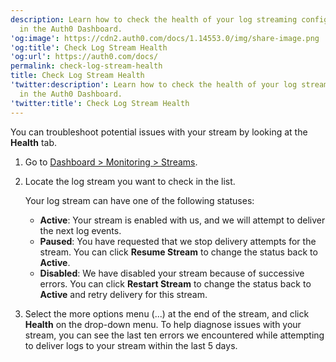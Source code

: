 ```yaml
---
description: Learn how to check the health of your log streaming configurations
  in the Auth0 Dashboard.
'og:image': https://cdn2.auth0.com/docs/1.14553.0/img/share-image.png
'og:title': Check Log Stream Health
'og:url': https://auth0.com/docs/
permalink: check-log-stream-health
title: Check Log Stream Health
'twitter:description': Learn how to check the health of your log streaming configurations
  in the Auth0 Dashboard.
'twitter:title': Check Log Stream Health
---
```

You can troubleshoot potential issues with your stream by looking at the **Health** tab.

1. Go to [Dashboard > Monitoring > Streams](https://manage.auth0.com/#/log-streams).
2. Locate the log stream you want to check in the list.

   Your log stream can have one of the following statuses:

   * **Active**: Your stream is enabled with us, and we will attempt to deliver the next log events.
   * **Paused**: You have requested that we stop delivery attempts for the stream. You can click **Resume Stream** to change the status back to **Active**.
   * **Disabled**: We have disabled your stream because of successive errors. You can click **Restart Stream** to change the status back to **Active** and retry delivery for this stream.
3. Select the more options menu (...) at the end of the stream, and click **Health** on the drop-down menu. To help diagnose issues with your stream, you can see the last ten errors we encountered while attempting to deliver logs to your stream within the last 5 days.